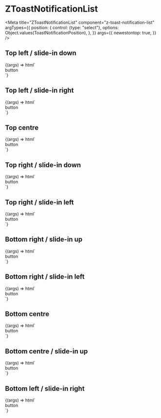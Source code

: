 
# ZToastNotificationList

<Meta
  title="ZToastNotificationList"
  component="z-toast-notification-list"
  argTypes={{
    position: {
      control: {type: "select"},
      options: Object.values(ToastNotificationPosition),
    },
  }}
  args={{
    newestontop: true,
  }}
/>

## Top left / slide-in down

<Canvas>
  <Story
    name="Top left / slide-in down"
    args={{position: ToastNotificationPosition.TOP_LEFT}}
  >
    {(args) => html`<div class="z-toast-notification-container">
      <z-toast-notification-list
        position="${args.position}"
        newestontop="${args.newestontop}"
      >
        <z-toast-notification
          slot="toasts"
          type="dark"
          heading="Notification"
          message="Autoclose 18s."
          transition="slide-in-down"
          draggablepercentage="50"
          autoclose="18000"
          closebutton
        >
        </z-toast-notification>
        <z-toast-notification
          slot="toasts"
          type="dark"
          heading="Notification"
          message="Senza pulsante."
          transition="slide-in-down"
          draggablepercentage="50"
          closebutton
        >
        </z-toast-notification>
        <z-toast-notification
          slot="toasts"
          type="dark"
          heading="Notification"
          message="Con pulsante"
          transition="slide-in-down"
          draggablepercentage="50"
          closebutton
        >
          <z-button
            slot="button"
            size="small"
            >button</z-button
          >
        </z-toast-notification>
      </z-toast-notification-list>
    </div>`}
  </Story>
</Canvas>

## Top left / slide-in right

<Canvas>
  <Story
    name="Top left / slide-in right"
    args={{position: ToastNotificationPosition.TOP_LEFT}}
  >
    {(args) => html`<div class="z-toast-notification-container">
      <z-toast-notification-list
        position="${args.position}"
        newestontop="${args.newestontop}"
      >
        <z-toast-notification
          slot="toasts"
          type="dark"
          heading="Notification"
          message="Autoclose 18s."
          transition="slide-in-right"
          draggablepercentage="50"
          autoclose="18000"
          closebutton
        >
        </z-toast-notification>
        <z-toast-notification
          slot="toasts"
          type="dark"
          heading="Notification"
          message="Senza pulsante."
          transition="slide-in-right"
          draggablepercentage="50"
          closebutton
        >
        </z-toast-notification>
        <z-toast-notification
          slot="toasts"
          type="dark"
          heading="Notification"
          message="Con pulsante"
          transition="slide-in-right"
          draggablepercentage="50"
          closebutton
        >
          <z-button
            slot="button"
            size="small"
            >button</z-button
          >
        </z-toast-notification>
      </z-toast-notification-list>
    </div>`}
  </Story>
</Canvas>

## Top centre

<Canvas>
  <Story
    name="Top centre"
    args={{position: ToastNotificationPosition.TOP_CENTRE}}
  >
    {(args) => html`<div class="z-toast-notification-container">
      <z-toast-notification-list
        position="${args.position}"
        newestontop="${args.newestontop}"
      >
        <z-toast-notification
          slot="toasts"
          type="dark"
          heading="Notification"
          message="Autoclose 18s."
          transition="slide-in-down"
          draggablepercentage="50"
          autoclose="18000"
          closebutton
        >
        </z-toast-notification>
        <z-toast-notification
          slot="toasts"
          type="dark"
          heading="Notification"
          message="Senza pulsante."
          transition="slide-in-down"
          draggablepercentage="50"
          closebutton
        >
        </z-toast-notification>
        <z-toast-notification
          slot="toasts"
          type="dark"
          heading="Notification"
          message="Con pulsante"
          transition="slide-in-down"
          draggablepercentage="50"
          closebutton
        >
          <z-button
            slot="button"
            size="small"
            >button</z-button
          >
        </z-toast-notification>
      </z-toast-notification-list>
    </div>`}
  </Story>
</Canvas>

## Top right / slide-in down

<Canvas>
  <Story
    name="Top right / slide-in down"
    args={{position: ToastNotificationPosition.TOP_RIGHT}}
  >
    {(args) => html`<div class="z-toast-notification-container">
      <z-toast-notification-list
        position="${args.position}"
        newestontop="${args.newestontop}"
      >
        <z-toast-notification
          slot="toasts"
          type="dark"
          heading="Notification"
          message="Autoclose 18s."
          transition="slide-in-down"
          draggablepercentage="50"
          autoclose="18000"
          closebutton
        >
        </z-toast-notification>
        <z-toast-notification
          slot="toasts"
          type="dark"
          heading="Notification"
          message="Senza pulsante."
          transition="slide-in-down"
          draggablepercentage="50"
          closebutton
        >
        </z-toast-notification>
        <z-toast-notification
          slot="toasts"
          type="dark"
          heading="Notification"
          message="Con pulsante"
          transition="slide-in-down"
          draggablepercentage="50"
          closebutton
        >
          <z-button
            slot="button"
            size="small"
            >button</z-button
          >
        </z-toast-notification>
      </z-toast-notification-list>
    </div>`}
  </Story>
</Canvas>

## Top right / slide-in left

<Canvas>
  <Story
    name="Top right / slide-in left"
    args={{position: ToastNotificationPosition.TOP_RIGHT}}
  >
    {(args) => html`<div class="z-toast-notification-container">
      <z-toast-notification-list
        position="${args.position}"
        newestontop="${args.newestontop}"
      >
        <z-toast-notification
          slot="toasts"
          type="dark"
          heading="Notification"
          message="Autoclose 18s."
          transition="slide-in-left"
          draggablepercentage="50"
          autoclose="18000"
          closebutton
        >
        </z-toast-notification>
        <z-toast-notification
          slot="toasts"
          type="dark"
          heading="Notification"
          message="Senza pulsante."
          transition="slide-in-left"
          draggablepercentage="50"
          closebutton
        >
        </z-toast-notification>
        <z-toast-notification
          slot="toasts"
          type="dark"
          heading="Notification"
          message="Con pulsante"
          transition="slide-in-left"
          draggablepercentage="50"
          closebutton
        >
          <z-button
            slot="button"
            size="small"
            >button</z-button
          >
        </z-toast-notification>
      </z-toast-notification-list>
    </div>`}
  </Story>
</Canvas>

## Bottom right / slide-in up

<Canvas>
  <Story
    name="Bottom right / slide-in up"
    args={{position: ToastNotificationPosition.BOTTOM_RIGHT}}
  >
    {(args) => html`<div class="z-toast-notification-container">
      <z-toast-notification-list
        position="${args.position}"
        newestontop="${args.newestontop}"
      >
        <z-toast-notification
          slot="toasts"
          type="dark"
          heading="Notification"
          message="Autoclose 18s."
          transition="slide-in-up"
          draggablepercentage="50"
          autoclose="18000"
          closebutton
        >
        </z-toast-notification>
        <z-toast-notification
          slot="toasts"
          type="dark"
          heading="Notification"
          message="Senza pulsante."
          transition="slide-in-up"
          draggablepercentage="50"
          closebutton
        >
        </z-toast-notification>
        <z-toast-notification
          slot="toasts"
          type="dark"
          heading="Notification"
          message="Con pulsante"
          transition="slide-in-up"
          draggablepercentage="50"
          closebutton
        >
          <z-button
            slot="button"
            size="small"
            >button</z-button
          >
        </z-toast-notification>
      </z-toast-notification-list>
    </div>`}
  </Story>
</Canvas>

## Bottom right / slide-in left

<Canvas>
  <Story
    name="Bottom right / slide-in left"
    args={{position: ToastNotificationPosition.BOTTOM_RIGHT}}
  >
    {(args) => html`<div class="z-toast-notification-container">
      <z-toast-notification-list
        position="${args.position}"
        newestontop="${args.newestontop}"
      >
        <z-toast-notification
          slot="toasts"
          type="dark"
          heading="Notification"
          message="Autoclose 18s."
          transition="slide-in-left"
          draggablepercentage="50"
          autoclose="18000"
          closebutton
        >
        </z-toast-notification>
        <z-toast-notification
          slot="toasts"
          type="dark"
          heading="Notification"
          message="Senza pulsante."
          transition="slide-in-left"
          draggablepercentage="50"
          closebutton
        >
        </z-toast-notification>
        <z-toast-notification
          slot="toasts"
          type="dark"
          heading="Notification"
          message="Con pulsante"
          transition="slide-in-left"
          draggablepercentage="50"
          closebutton
        >
          <z-button
            slot="button"
            size="small"
            >button</z-button
          >
        </z-toast-notification>
      </z-toast-notification-list>
    </div>`}
  </Story>
</Canvas>

## Bottom centre

<Canvas>
  <Story
    name="Bottom centre"
    args={{position: ToastNotificationPosition.BOTTOM_CENTRE}}
  >
    {(args) => html`<div class="z-toast-notification-container">
      <z-toast-notification-list
        position="${args.position}"
        newestontop="${args.newestontop}"
      >
        <z-toast-notification
          slot="toasts"
          type="dark"
          heading="Notification"
          message="Autoclose 18s."
          transition="slide-in-up"
          draggablepercentage="50"
          autoclose="18000"
          closebutton
        >
        </z-toast-notification>
        <z-toast-notification
          slot="toasts"
          type="dark"
          heading="Notification"
          message="Senza pulsante."
          transition="slide-in-up"
          draggablepercentage="50"
          closebutton
        >
        </z-toast-notification>
        <z-toast-notification
          slot="toasts"
          type="dark"
          heading="Notification"
          message="Con pulsante"
          transition="slide-in-up"
          draggablepercentage="50"
          closebutton
        >
          <z-button
            slot="button"
            size="small"
            >button</z-button
          >
        </z-toast-notification>
      </z-toast-notification-list>
    </div>`}
  </Story>
</Canvas>

## Bottom centre / slide-in up

<Canvas>
  <Story
    name="Bottom centre / slide-in up"
    args={{position: ToastNotificationPosition.BOTTOM_LEFT}}
  >
    {(args) => html`<div class="z-toast-notification-container">
      <z-toast-notification-list
        position="${args.position}"
        newestontop="${args.newestontop}"
      >
        <z-toast-notification
          slot="toasts"
          type="dark"
          heading="Notification"
          message="Autoclose 18s."
          transition="slide-in-up"
          draggablepercentage="50"
          autoclose="18000"
          closebutton
        >
        </z-toast-notification>
        <z-toast-notification
          slot="toasts"
          type="dark"
          heading="Notification"
          message="Senza pulsante."
          transition="slide-in-up"
          draggablepercentage="50"
          closebutton
        >
        </z-toast-notification>
        <z-toast-notification
          slot="toasts"
          type="dark"
          heading="Notification"
          message="Con pulsante"
          transition="slide-in-up"
          draggablepercentage="50"
          closebutton
        >
          <z-button
            slot="button"
            size="small"
            >button</z-button
          >
        </z-toast-notification>
      </z-toast-notification-list>
    </div>`}
  </Story>
</Canvas>

## Bottom left / slide-in right

<Canvas>
  <Story
    name="Bottom left / slide-in right"
    args={{position: ToastNotificationPosition.BOTTOM_LEFT}}
  >
    {(args) => html`<div class="z-toast-notification-container">
      <z-toast-notification-list
        position="${args.position}"
        newestontop="${args.newestontop}"
      >
        <z-toast-notification
          slot="toasts"
          type="dark"
          heading="Notification"
          message="Autoclose 18s."
          transition="slide-in-right"
          draggablepercentage="50"
          autoclose="18000"
          closebutton
        >
        </z-toast-notification>
        <z-toast-notification
          slot="toasts"
          type="dark"
          heading="Notification"
          message="Senza pulsante."
          transition="slide-in-right"
          draggablepercentage="50"
          closebutton
        >
        </z-toast-notification>
        <z-toast-notification
          slot="toasts"
          type="dark"
          heading="Notification"
          message="Con pulsante"
          transition="slide-in-right"
          draggablepercentage="50"
          closebutton
        >
          <z-button
            slot="button"
            size="small"
            >button</z-button
          >
        </z-toast-notification>
      </z-toast-notification-list>
    </div>`}
  </Story>
</Canvas>

<ArgsTable of="z-toast-notification-list" />
